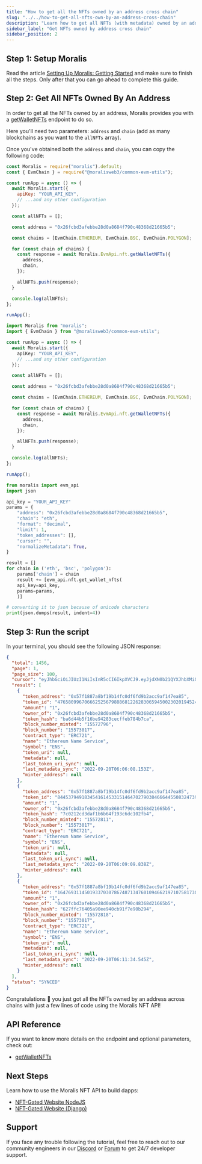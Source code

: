 ```yaml
---
title: "How to get all the NFTs owned by an address cross chain"
slug: "../../how-to-get-all-nfts-own-by-an-address-cross-chain"
description: "Learn how to get all NFTs (with metadata) owned by an address cross chain using Moralis NFT API."
sidebar_label: "Get NFTs owned by address cross chain"
sidebar_position: 2
---
```


## Step 1: Setup Moralis

Read the article [Setting Up Moralis: Getting Started](/web3-data-api/evm/get-your-api-key) and make sure to finish all the steps. Only after that you can go ahead to complete this guide.

## Step 2: Get All NFTs Owned By An Address

In order to get all the NFTs owned by an address, Moralis provides you with a [getWalletNFTs](/web3-data-api/evm/reference/get-wallet-nfts) endpoint to do so.

Here you'll need two parameters: `address` and `chain` (add as many blockchains as you want to the `allNFTs` array).

Once you've obtained both the `address` and `chain`, you can copy the following code:


<Tabs groupId="programming-language">
  <TabItem value="javascript" label="index.js (JavaScript)" default>

```javascript index.js
const Moralis = require("moralis").default;
const { EvmChain } = require("@moralisweb3/common-evm-utils");

const runApp = async () => {
  await Moralis.start({
    apiKey: "YOUR_API_KEY",
    // ...and any other configuration
  });

  const allNFTs = [];

  const address = "0x26fcbd3afebbe28d0a8684f790c48368d21665b5";

  const chains = [EvmChain.ETHEREUM, EvmChain.BSC, EvmChain.POLYGON];

  for (const chain of chains) {
    const response = await Moralis.EvmApi.nft.getWalletNFTs({
      address,
      chain,
    });

    allNFTs.push(response);
  }

  console.log(allNFTs);
};

runApp();
```

</TabItem>
<TabItem value="typescript" label="index.ts (TypeScript)">

```typescript index.ts
import Moralis from "moralis";
import { EvmChain } from "@moralisweb3/common-evm-utils";

const runApp = async () => {
  await Moralis.start({
    apiKey: "YOUR_API_KEY",
    // ...and any other configuration
  });

  const allNFTs = [];

  const address = "0x26fcbd3afebbe28d0a8684f790c48368d21665b5";

  const chains = [EvmChain.ETHEREUM, EvmChain.BSC, EvmChain.POLYGON];

  for (const chain of chains) {
    const response = await Moralis.EvmApi.nft.getWalletNFTs({
      address,
      chain,
    });

    allNFTs.push(response);
  }

  console.log(allNFTs);
};

runApp();
```

</TabItem>
<TabItem value="python" label="index.py (Python)">

```python index.py
from moralis import evm_api
import json

api_key = "YOUR_API_KEY"
params = {
    "address": "0x26fcbd3afebbe28d0a8684f790c48368d21665b5",
    "chain": "eth",
    "format": "decimal",
    "limit": 1,
    "token_addresses": [],
    "cursor": "",
    "normalizeMetadata": True,
}

result = []
for chain in ('eth', 'bsc', 'polygon'):
	params['chain'] = chain
	result += [evm_api.nft.get_wallet_nfts(
    api_key=api_key,
    params=params,
	)]

# converting it to json because of unicode characters
print(json.dumps(result, indent=4))
```

</TabItem>
</Tabs>

## Step 3: Run the script


<RunTheScript />

In your terminal, you should see the following JSON response:

```json
{
  "total": 1456,
  "page": 1,
  "page_size": 100,
  "cursor": "eyJhbGciOiJIUzI1NiIsInR5cCI6IkpXVCJ9.eyJjdXN0b21QYXJhbXMiOnsid2FsbGV0QWRkcmVzcyI6IjB4ZDhkYTZiZjI2OTY0YWY5ZDdlZWQ5ZTAzZTUzNDE1ZDM3YWE5NjA0NSJ9LCJrZXlzIjpbIjE2NjMyMzgxNzUuMDc3Il0sIndoZXJlIjp7Im93bmVyX29mIjoiMHhkOGRhNmJmMjY5NjRhZjlkN2VlZDllMDNlNTM0MTVkMzdhYTk2MDQ1In0sImxpbWl0IjoxMDAsIm9mZnNldCI6MCwib3JkZXIiOltdLCJ0b3RhbCI6MTQ1NiwicGFnZSI6MSwidGFpbE9mZnNldCI6MSwiaWF0IjoxNjY2NjgyNTUyfQ.E5DkWYvRTaFnVhgedRuT3IW-rb2V-ikFKwP2cg2Qf78",
  "result": [
    {
      "token_address": "0x57f1887a8bf19b14fc0df6fd9b2acc9af147ea85",
      "token_id": "4765809967066625256798886812262830659450023020194524584471225959000376492819",
      "amount": "1",
      "owner_of": "0x26fcbd3afebbe28d0a8684f790c48368d21665b5",
      "token_hash": "ba6d44b5f16be94283cecffeb784b7ca",
      "block_number_minted": "15572796",
      "block_number": "15573017",
      "contract_type": "ERC721",
      "name": "Ethereum Name Service",
      "symbol": "ENS",
      "token_uri": null,
      "metadata": null,
      "last_token_uri_sync": null,
      "last_metadata_sync": "2022-09-20T06:06:08.153Z",
      "minter_address": null
    },
    {
      "token_address": "0x57f1887a8bf19b14fc0df6fd9b2acc9af147ea85",
      "token_id": "84453794918345416145331514647027903846664455083247396107154093349515123913389",
      "amount": "1",
      "owner_of": "0x26fcbd3afebbe28d0a8684f790c48368d21665b5",
      "token_hash": "7c0212cd3daf1b6b64f193c6dc102fb4",
      "block_number_minted": "15572811",
      "block_number": "15573017",
      "contract_type": "ERC721",
      "name": "Ethereum Name Service",
      "symbol": "ENS",
      "token_uri": null,
      "metadata": null,
      "last_token_uri_sync": null,
      "last_metadata_sync": "2022-09-20T06:09:09.838Z",
      "minter_address": null
    },
    {
      "token_address": "0x57f1887a8bf19b14fc0df6fd9b2acc9af147ea85",
      "token_id": "16476931145019337030786748713476010946621971075817308111460324192065814192354",
      "amount": "1",
      "owner_of": "0x26fcbd3afebbe28d0a8684f790c48368d21665b5",
      "token_hash": "627ffc76405a90ee940cb91f7e90b294",
      "block_number_minted": "15572818",
      "block_number": "15573017",
      "contract_type": "ERC721",
      "name": "Ethereum Name Service",
      "symbol": "ENS",
      "token_uri": null,
      "metadata": null,
      "last_token_uri_sync": null,
      "last_metadata_sync": "2022-09-20T06:11:34.545Z",
      "minter_address": null
    }
  ],
  "status": "SYNCED"
}
```

Congratulations 🥳 you just got all the NFTs owned by an address across chains with just a few lines of code using the Moralis NFT API!

## API Reference

If you want to know more details on the endpoint and optional parameters, check out:

<ul>
  <li><a href="/web3-data-api/evm/reference/get-wallet-nfts">getWalletNFTs</a></li>
</ul>

## Next Steps

Learn how to use the Moralis NFT API to build dapps:

<ul>
  <li><a href="/guides/token-gating-website-nextjs">NFT-Gated Website NodeJS</a></li>
  <li><a href="/guides/token-gating-website-django">NFT-Gated Website (Django)</a></li>
</ul>

## Support

If you face any trouble following the tutorial, feel free to reach out to our community engineers in our [Discord](https://moralis.io/discord) or [Forum](https://forum.moralis.io) to get 24/7 developer support.

